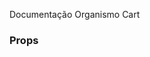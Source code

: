 

<Meta title="Organisms/Cart" component={Cart} />

Documentação Organismo Cart

<Preview>
  <Story name="default">
    <div style={{height: '100vh'}}>
      <Cart
        data={JSON.parse('[{"id":1,"image":"https://pokeres.bastionbot.org/images/pokemon/25.png","link":"/","type":"electric","price":2000,"name":"Pikachu"},{"id":1,"image":"https://pokeres.bastionbot.org/images/pokemon/25.png","link":"/","type":"electric","price":2000,"name":"Pikachu"},{"id":1,"image":"https://pokeres.bastionbot.org/images/pokemon/25.png","link":"/","type":"electric","price":2000,"name":"Pikachu"},{"id":1,"image":"https://pokeres.bastionbot.org/images/pokemon/25.png","link":"/","type":"electric","price":2000,"name":"Pikachu"},{"id":1,"image":"https://pokeres.bastionbot.org/images/pokemon/25.png","link":"/","type":"electric","price":2000,"name":"Pikachu"},{"id":1,"image":"https://pokeres.bastionbot.org/images/pokemon/25.png","link":"/","type":"electric","price":2000,"name":"Pikachu"},{"id":1,"image":"https://pokeres.bastionbot.org/images/pokemon/25.png","link":"/","type":"electric","price":2000,"name":"Pikachu"},{"id":1,"image":"https://pokeres.bastionbot.org/images/pokemon/25.png","link":"/","type":"electric","price":2000,"name":"Pikachu"},{"id":1,"image":"https://pokeres.bastionbot.org/images/pokemon/25.png","link":"/","type":"electric","price":2000,"name":"Pikachu"},{"id":1,"image":"https://pokeres.bastionbot.org/images/pokemon/25.png","link":"/","type":"electric","price":2000,"name":"Pikachu"},{"id":1,"image":"https://pokeres.bastionbot.org/images/pokemon/25.png","link":"/","type":"electric","price":2000,"name":"Pikachu"}]')}
      />
      <List data={JSON.parse('[{"id":1,"image":"https://pokeres.bastionbot.org/images/pokemon/25.png","link":"/","type":"electric","price":2000,"name":"Pikachu"}]')} isLoader={false}/>
    </div>
  </Story>
</Preview>

### Props

<Props of={Cart} />
